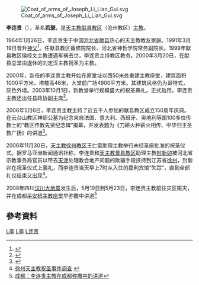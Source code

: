 [[File:Coat_of_arms_of_Joseph_Li_Lian_Gui.svg|right]]

'''李连贵'''（{{bd|1964年|1月26日||}}），圣名'''若瑟'''，是[[天主教献县教区|天主教献县教区]]（沧州教区）[[主教|主教]]。

1964年1月26日，李连贵生于中国[[河北省|河北省]][[献县|献县]]热心的天主教教友家庭。1991年3月19日晋升[[神父|神父]]<ref>{{Cite web |url=http://www.xianxiancc.org/showart.asp?id=2 |title=献县教区简史 |access-date=2008-10-07 |archive-date=2020-07-06 |archive-url=https://web.archive.org/web/20200706140254/http://www.xianxiancc.org/showart.asp?id=2 |dead-url=no }}</ref>。任献县教区备修院院长、河北省神哲学院常务副院长。1999年献县教区侯经文主教遭遇车祸去世，李连贵主持教区教务。2000年3月20日，在献县总堂由退休的刘定汉主教祝圣为主教。

2000年，新任的李连贵主教开始在原堂址以西50米处重建主教座堂，建筑面积1000平方米，塔楼高46米，大堂前广场4900平方米。其建筑风格仍为哥特式，灰色外墙。2003年10月1日，新教堂举行规模盛大的祝圣典礼，正式启用。李连贵主教还出任县政协副主席<ref>{{Cite web |url=http://www.hbtyzx.org.cn/text.asp?NewsID=337 |title=一个县委书记的统战情 |accessdate=2008-10-07 |archive-date=2019-08-14 |archive-url=https://web.archive.org/web/20190814043537/http://www.hbtyzx.org.cn/text.asp?NewsID=337 |dead-url=yes }}</ref>。 

2006年5月6日，李连贵主教主持了近五千人参加的献县教区成立150周年庆典。在云台山教区神职公墓为纪念来自法国、意大利、西班牙、奥地利等国100多位传教士的“教区传教先贤纪念碑”揭幕，并发表题为《刀耕火种薪火相传、中华归主圣教广扬》的讲道<ref>{{Cite web |url=http://www.cncatholic.org/news/200606/20511.html |title=献县教区开启一百五十周年大庆 |accessdate=2008-10-07 |archive-date=2008-08-30 |archive-url=https://web.archive.org/web/20080830040833/http://www.cncatholic.org/news/200606/20511.html |dead-url=yes }}</ref>。

2006年11月30日，[[天主教徐州教区|天主教徐州教区]]王仁雷助理主教举行未经圣座批准的祝圣仪式。据罗马亚洲新闻通讯社称，李连贵和[[天主教景县教区|天主教景县教区]]助理主教[[封新卯|封新卯]]被河北省宗教事务局官员以带去[[天津|天津]]处理教会地产问题的欺骗手段挟持到江苏省[[徐州|徐州]]，封新卯在祝圣仪式上襄礼，而李连贵当天早上7时从入住的嘉利宾馆“失踪”，直到全部礼仪结束又出现<ref>[http://pda.3gpda.cn/show.php?news_nc=88&url=www.phoenixtv.com%2Fphoenixtv%2F73007580674260992%2F20070131%2F907808.shtml 徐州天主教祝圣事件调查] {{webarchive|url=https://archive.is/20120726192914/http://pda.3gpda.cn/show.php?news_nc=88&url=www.phoenixtv.com/phoenixtv/73007580674260992/20070131/907808.shtml |date=2012-07-26 }}</ref>。

2008年四川[[汶川大地震|汶川大地震]]发生后，5月19日到5月23日，李连贵主教前往灾区赈灾，并在成都[[平安桥主教座堂|平安桥主教座堂]]早弥撒中讲道<ref>[http://www.chinacatholic.org/XindeNews.asp?Id=9935 成都：李连贵主教在成都弥撒中的讲道]{{dead link|date=2018年3月 |bot=InternetArchiveBot |fix-attempted=yes }}</ref>

==參考資料==
<div class="references-small">
<references />
</div>

[[Category:中华人民共和国天主教主教|L李]]
[[Category:沧州人|L李]]
[[Category:李姓|L连贵]]